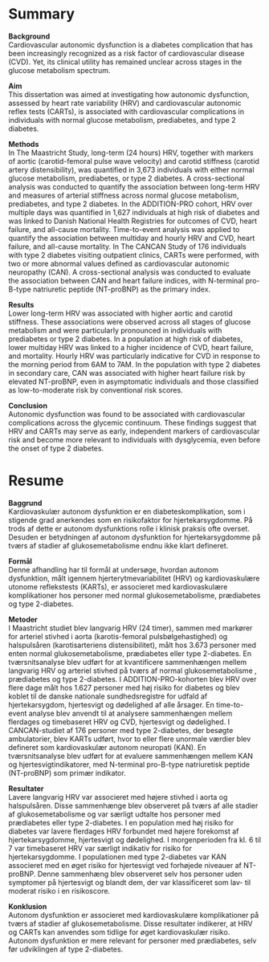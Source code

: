 # Summary {.unnumbered}

**Background**    
Cardiovascular autonomic dysfunction is a diabetes complication that has been increasingly recognized as a risk factor of cardiovascular disease (CVD). Yet, its clinical utility has remained unclear across stages in the glucose metabolism spectrum.

**Aim**   
This dissertation was aimed at investigating how autonomic dysfunction, assessed by heart rate variability (HRV) and cardiovascular autonomic reflex tests (CARTs), is associated with cardiovascular complications in individuals with normal glucose metabolism, prediabetes, and type 2 diabetes.

**Methods**   
In The Maastricht Study, long-term (24 hours) HRV, together with markers of aortic (carotid-femoral pulse wave velocity) and carotid stiffness (carotid artery distensibility), was quantified in 3,673 individuals with either normal glucose metabolism, prediabetes, or type 2 diabetes. A cross-sectional analysis was conducted to quantify the association between long-term HRV and measures of arterial stiffness across normal glucose metabolism, prediabetes, and type 2 diabetes. In the ADDITION-PRO cohort, HRV over multiple days was quantified in 1,627 individuals at high risk of diabetes and was linked to Danish National Health Registries for outcomes of CVD, heart failure, and all-cause mortality. Time-to-event analysis was applied to quantify the association between multiday and hourly HRV and CVD, heart failure, and all-cause mortality. In The CANCAN Study of 176 individuals with type 2 diabetes visiting outpatient clinics, CARTs were performed, with two or more abnormal values defined as cardiovascular autonomic neuropathy (CAN). A cross-sectional analysis was conducted to evaluate the association between CAN and heart failure indices, with N-terminal pro-B-type natriuretic peptide (NT-proBNP) as the primary index.

**Results**   
Lower long-term HRV was associated with higher aortic and carotid stiffness. These associations were observed across all stages of glucose metabolism and were particularly pronounced in individuals with prediabetes or type 2 diabetes. In a population at high risk of diabetes, lower multiday HRV was linked to a higher incidence of CVD, heart failure, and mortality. Hourly HRV was particularly indicative for CVD in response to the morning period from 6AM to 7AM. In the population with type 2 diabetes in secondary care, CAN was associated with higher heart failure risk by elevated NT-proBNP, even in asymptomatic individuals and those classified as low-to-moderate risk by conventional risk scores.

**Conclusion**    
Autonomic dysfunction was found to be associated with cardiovascular complications across the glycemic continuum. These findings suggest that HRV and CARTs may serve as early, independent markers of cardiovascular risk and become more relevant to individuals with dysglycemia, even before the onset of type 2 diabetes.


\clearpage
\null
\thispagestyle{empty}
\clearpage



# Resume {.unnumbered}

**Baggrund**    
Kardiovaskulær autonom dysfunktion er en diabeteskomplikation, som i stigende grad anerkendes som en risikofaktor for hjertekarsygdomme. På trods af dette er autonom dysfunktions rolle i klinisk praksis ofte overset. Desuden er betydningen af autonom dysfunktion for hjertekarsygdomme på tværs af stadier af glukosemetabolisme endnu ikke klart defineret.

**Formål**    
Denne afhandling har til formål at undersøge, hvordan autonom dysfunktion, målt igennem hjerterytmevariabilitet (HRV) og kardiovaskulære utonome reflekstests (KARTs), er associeret med kardiovaskulære komplikationer hos personer med normal glukosemetabolisme, prædiabetes og type 2-diabetes.

**Metoder**   
I Maastricht studiet blev langvarig HRV (24 timer), sammen med markører for arteriel stivhed i aorta (karotis-femoral pulsbølgehastighed) og halspulsåren (karotisarteriens distensibilitet), målt hos 3.673 personer med enten normal glukosemetabolisme, prædiabetes eller type 2-diabetes. En tværsnitsanalyse blev udført for at kvantificere sammenhængen mellem langvarig HRV og arteriel stivhed på tværs af normal glukosemetabolisme , prædiabetes og type 2-diabetes. I ADDITION-PRO-kohorten blev HRV over flere dage målt hos 1.627 personer med høj risiko for diabetes og blev koblet til de danske nationale sundhedsregistre for udfald af hjertekarsygdom, hjertesvigt og dødelighed af alle årsager. En time-to-event analyse blev anvendt til at analysere sammenhængen mellem flerdages og timebaseret HRV og CVD, hjertesvigt og dødelighed. I CANCAN-studiet af 176 personer med type 2-diabetes, der besøgte ambulatorier, blev KARTs udført, hvor to eller flere unormale værdier blev defineret som kardiovaskulær autonom neuropati (KAN). En tværsnitsanalyse blev udført for at evaluere sammenhængen mellem KAN og hjertesvigtindikatorer, med N-terminal pro-B-type natriuretisk peptide (NT-proBNP) som primær indikator.

**Resultater**    
Lavere langvarig HRV var associeret med højere stivhed i aorta og halspulsåren. Disse sammenhænge blev observeret på tværs af alle stadier af glukosemetabolisme og var særligt udtalte hos personer med prædiabetes eller type 2-diabetes. I en population med høj risiko for diabetes var lavere flerdages HRV forbundet med højere forekomst af hjertekarsygdomme, hjertesvigt og dødelighed. I morgenperioden fra kl. 6 til 7 var timebaseret HRV var særligt indikativ for risiko for hjertekarsygdomme. I populationen med type 2-diabetes var KAN associeret med en øget risiko for hjertesvigt ved forhøjede niveauer af NT-proBNP. Denne sammenhæng blev observeret selv hos personer uden symptomer på hjertesvigt og blandt dem, der var klassificeret som lav- til moderat risiko i en risikoscore.

**Konklusion**    
Autonom dysfunktion er associeret med kardiovaskulære komplikationer på tværs af stadier af glukosemetabolisme. Disse resultater indikerer, at HRV og CARTs kan anvendes som tidlige for øget kardiovaskulær risiko. Autonom dysfunktion er mere relevant for personer med prædiabetes, selv før udviklingen af type 2-diabetes.

\clearpage
\null
\thispagestyle{empty}
\clearpage



